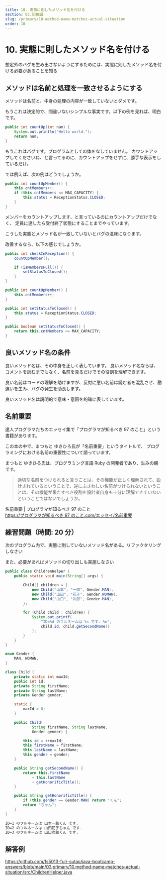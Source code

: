 ```yaml
---
title: 10. 実態に則したメソッド名を付ける
section: 03.初級編
slug: /primary/10-method-name-matches-actual-situation
order: 10
---
```


# 10. 実態に則したメソッド名を付ける

<p className="goal">想定外のバグを生み出さないようにするためには、実態に則したメソッド名を付ける必要があることを知る</p>

## メソッドは名前と処理を一致させるようにする

メソッドは名前と、中身の処理の内容が一致していないとダメです。

もうこれは決定的で、間違いないシンプルな事実です。以下の例を見れば、明白です。

```java
public int countUp(int num) {
    System.out.println("Hello world.");
    return num;
}
```

もうこれはバグです。プログラムとしての体をなしていません。
カウントアップしてくださいね、と言ってるのに、カウントアップをせずに、勝手な表示をしているだけ。

では例えば、次の例はどうでしょうか。

```java
public int countUpMember() {
    this.cntMembers++;
    if (this.cntMembers <= MAX_CAPACITY) {
        this.status = ReceptionStatus.CLOSED;
    }
}
```

メンバーをカウントアップします、と言っているのにカウントアップだけでなく、
定員に達したら受付終了状態にすることまでやっています。

こうした実態とメソッド名が一致していないとバグの温床になります。

改善するなら、以下の感じでしょうか。

```java
public int checkInReception() {
    countUpMember();

    if (isMembersFull()) {
        setStatusToClosed();
    }
}

public int countUpMember() {
    this.cntMembers++;
}

public int setStatusToClosed() {
    this.status = ReceptionStatus.CLOSED;
}

public boolean setStatusToClosed() {
    return this.cntMembers <= MAX_CAPACITY;
}
```

## 良いメソッド名の条件

良いメソッド名は、その中身を正しく表しています。
良いメソッド名ならば、コメントを読むまでもなく、名前を見るだけでその役割を理解できます。

良い名前はコードの理解を助けますが、反対に悪い名前は読む者を混乱させ、勘違いを生み、バグの発生を助長します。

良いメソッド名は説明的で意味・意図を的確に表しています。

## 名前重要

達人プログラマたちのエッセイ集で「プログラマが知るべき 97 のこと」という書籍があります。

この本の中で、まつもと ゆきひろ氏が「名前重要」というタイトルで、
プログラミングにおける名前の重要性について語っています。

まつもと ゆきひろ氏は、プログラミング言語 Ruby の開発者であり、生みの親です。

> 適切な名前をつけられると言うことは、その機能が正しく理解されて、設計されているということで、逆にふさわしい名前がつけられないということは、その機能が果たすべき役割を設計者自身も十分に理解できていないということではないでしょうか。

名前重要 | プログラマが知るべき 97 のこと  
[https://プログラマが知るべき 97 のこと.com/エッセイ/名前重要
](https://xn--97-273ae6a4irb6e2hsoiozc2g4b8082p.com/%E3%82%A8%E3%83%83%E3%82%BB%E3%82%A4/%E5%90%8D%E5%89%8D%E9%87%8D%E8%A6%81/)

## 練習問題（時間: 20 分）

次のプログラム内で、実態に則していないメソッド名がある。リファクタリングしなさい

また、必要があればメソッドの切り出しも実施しなさい

```java title=src/ChildrenHelper.java
public class ChildrenHelper {
    public static void main(String[] args) {

        Child[] children = {
            new Child("山本", "一郎", Gender.MAN),
            new Child("山田", "花子", Gender.WOMAN),
            new Child("山口", "次郎", Gender.MAN),
        };

        for (Child child : children) {
            System.out.printf(
                "ID=%d のフルネームは %s です. %n",
                child.id, child.getSecondName()
            );
        }
    }
}

enum Gender {
    MAN, WOMAN,
}

class Child {
    private static int maxId;
    public int id;
    private String firstName;
    private String lastName;
    private Gender gender;

    static {
        maxId = 0;
    }

    public Child(
            String firstName, String lastName,
            Gender gender) {

        this.id = ++maxId;
        this.firstName = firstName;
        this.lastName = lastName;
        this.gender = gender;
    }

    public String getSecondName() {
        return this.firstName
            + this.lastName
            + getHonorificTitle();
    }

    public String getHonorificTitle() {
        if (this.gender == Gender.MAN) return "くん";
        return "ちゃん";
    }
}
```

```txt title=ChildrenHelperクラスの実行結果
ID=1 のフルネームは 山本一郎くん です.
ID=2 のフルネームは 山田花子ちゃん です.
ID=3 のフルネームは 山口次郎くん です.
```

## 解答例

https://github.com/fs5013-furi-sutao/java-bootcamp-answers/blob/main/03.primary/10.method-name-matches-actual-situation/src/ChildrenHelper.java
